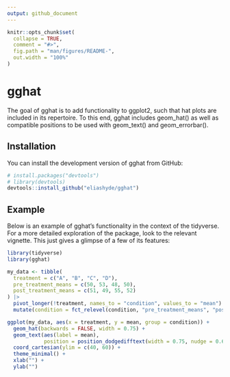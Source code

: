 ```yaml
---
output: github_document
---
```


<!-- README.md is generated from README.Rmd. Please edit that file -->

```r
knitr::opts_chunk$set(
  collapse = TRUE,
  comment = "#>",
  fig.path = "man/figures/README-",
  out.width = "100%"
)
```

# gghat

<!-- badges: start -->
<!-- badges: end -->

The goal of gghat is to add functionality to ggplot2, such that hat plots are included
in its repertoire. To this end, gghat includes geom_hat() as well as compatible positions 
to be used with geom_text() and geom_errorbar(). 

## Installation

You can install the development version of gghat from GitHub:

``` r
# install.packages("devtools")
# library(devtools)
devtools::install_github("eliashyde/gghat")
```

## Example

Below is an example of gghat's functionality in the context of the tidyverse.
For a more detailed exploration of the package, look to the relevant vignette.
This just gives a glimpse of a few of its features: 

```r
library(tidyverse)
library(gghat)

my_data <- tibble(
  treatment = c("A", "B", "C", "D"),
  pre_treatment_means = c(50, 53, 48, 50),
  post_treatment_means = c(51, 49, 55, 52)
) |> 
  pivot_longer(!treatment, names_to = "condition", values_to = "mean") |> 
  mutate(condition = fct_relevel(condition, "pre_treatment_means", "post_treatment_means"))

ggplot(my_data, aes(x = treatment, y = mean, group = condition)) +
  geom_hat(backwards = FALSE, width = 0.75) +
  geom_text(aes(label = mean),
            position = position_dodgedifftext(width = 0.75, nudge = 0.6)) +
  coord_cartesian(ylim = c(40, 60)) +
  theme_minimal() +
  xlab("") +
  ylab("")
```
